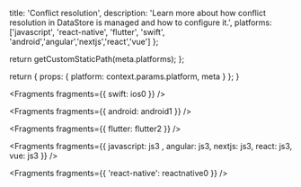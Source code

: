 
  title: 'Conflict resolution',
  description:
    'Learn more about how conflict resolution in DataStore is managed and how to configure it.',
  platforms: ['javascript', 'react-native', 'flutter', 'swift', 'android','angular','nextjs','react','vue'] 
};

  return getCustomStaticPath(meta.platforms);
};

  return {
    props: {
      platform: context.params.platform,
      meta
    }
  };
}


<Fragments fragments={{ swift: ios0 }} />


<Fragments fragments={{ android: android1 }} />


<Fragments fragments={{ flutter: flutter2 }} />


<Fragments fragments={{  javascript: js3 , angular: js3, nextjs: js3, react: js3, vue: js3 }} />


<Fragments fragments={{ 'react-native': reactnative0 }} />
